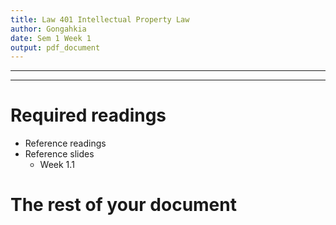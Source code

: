 ```yaml
---
title: Law 401 Intellectual Property Law
author: Gongahkia
date: Sem 1 Week 1  
output: pdf_document
---
```


---

\tableofcontents

---

# Required readings

* Reference readings
* Reference slides 
    * Week 1.1 

\newpage

# The rest of your document

